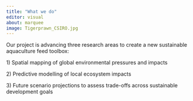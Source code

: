 ```yaml
---
title: "What we do"
editor: visual
about: marquee
image: Tigerprawn_CSIRO.jpg
---
```


Our project is advancing three research areas to create a new sustainable aquaculture feed toolbox:

1\) Spatial mapping of global environmental pressures and impacts

2\) Predictive modelling of local ecosystem impacts

3\) Future scenario projections to assess trade-offs across sustainable development goals
